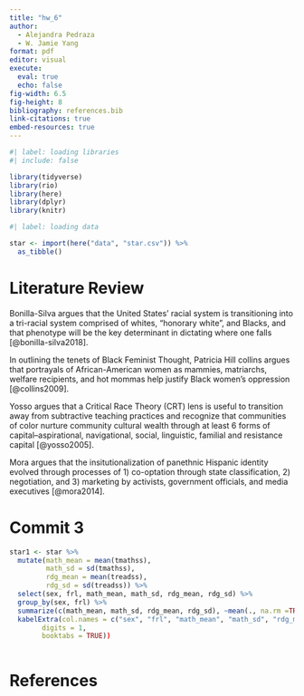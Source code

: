 ```yaml
---
title: "hw_6"
author:
  - Alejandra Pedraza
  - W. Jamie Yang
format: pdf
editor: visual
execute:
  eval: true
  echo: false
fig-width: 6.5
fig-height: 8
bibliography: references.bib
link-citations: true
embed-resources: true 
---
```


```r
#| label: loading libraries 
#| include: false

library(tidyverse)
library(rio)
library(here)
library(dplyr)
library(knitr)
```

```r
#| label: loading data 

star <- import(here("data", "star.csv")) %>%
  as_tibble()

```

# Literature Review

Bonilla-Silva argues that the United States' racial system is transitioning into a tri-racial system comprised of whites, "honorary white", and Blacks, and that phenotype will be the key determinant in dictating where one falls [@bonilla-silva2018].

In outlining the tenets of Black Feminist Thought, Patricia Hill collins argues that portrayals of African-American women as mammies, matriarchs, welfare recipients, and hot mommas help justify Black women's oppression [@collins2009].

Yosso argues that a Critical Race Theory (CRT) lens is useful to transition away from subtractive teaching practices and recognize that communities of color nurture community cultural wealth through at least 6 forms of capital--aspirational, navigational, social, linguistic, familial and resistance capital [@yosso2005].

Mora argues that the insitutionalization of panethnic Hispanic identity evolved through processes of 1) co-optation through state classification, 2) negotiation, and 3) marketing by activists, government officials, and media executives [@mora2014].

# Commit 3

```r
star1 <- star %>%
  mutate(math_mean = mean(tmathss),
         math_sd = sd(tmathss), 
         rdg_mean = mean(treadss),
         rdg_sd = sd(treadss)) %>%
  select(sex, frl, math_mean, math_sd, rdg_mean, rdg_sd) %>%
  group_by(sex, frl) %>%
  summarize(c(math_mean, math_sd, rdg_mean, rdg_sd), ~mean(., na.rm =TRUE))) %>%
  kabelExtra(col.names = c("sex", "frl", "math_mean", "math_sd", "rdg_mean", "rdg_sd"),
        digits = 1,
        booktabs = TRUE))
  


```

\newpage

# References
